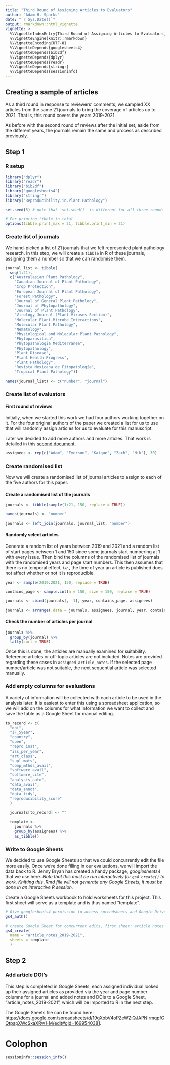 ```yaml
---
title: "Third Round of Assigning Articles to Evaluators"
author: "Adam H. Sparks"
date: "`r Sys.Date()`"
output: rmarkdown::html_vignette
vignette: >
  %\VignetteIndexEntry{Third Round of Assigning Articles to Evaluators}
  %\VignetteEngine{knitr::rmarkdown}
  %\VignetteEncoding{UTF-8}
  %\VignetteDepends{googlesheets4}
  %\VignetteDepends{bib2df}
  %\VignetteDepends{dplyr}
  %\VignetteDepends{readr}
  %\VignetteDepends{stringr}
  %\VignetteDepends{sessioninfo}
---
```


## Creating a sample of articles


As a third round in response to reviewers' comments, we sampled XX articles from the same 21 journals to bring the coverage of articles up to 2021.
That is, this round covers the years 2019-2021.

As before with the second round of reviews after the initial set, aside from the different years, the journals remain the same and process as described previously.

## Step 1

### R setup

```r
library("dplyr")
library("readr")
library("bib2df")
library("googlesheets4")
library("stringr")
library("Reproducibility.in.Plant.Pathology")

set.seed(5) # note that `set.seed()` is different for all three rounds

# For printing tibble in total
options(tibble.print_max = 21, tibble.print_min = 21)
```

### Create list of journals

We hand-picked a list of 21 journals that we felt represented plant pathology research.
In this step, we will create a `tibble` in R of these journals, assigning them a number so that we can randomise them.

```r
journal_list <- tibble(
  seq(1:21),
  c("Australasian Plant Pathology",
    "Canadian Journal of Plant Pathology",
    "Crop Protection",
    "European Journal of Plant Pathology",
    "Forest Pathology",
    "Journal of General Plant Pathology",
    "Journal of Phytopathology",
    "Journal of Plant Pathology",
    "Virology Journal (Plant Viruses Section)",
    "Molecular Plant-Microbe Interactions",
    "Molecular Plant Pathology",
    "Nematology",
    "Physiological and Molecular Plant Pathology",
    "Phytoparasitica",
    "Phytopathologia Mediterranea",
    "Phytopathology",
    "Plant Disease",
    "Plant Health Progress",
    "Plant Pathology",
    "Revista Mexicana de Fitopatología",
    "Tropical Plant Pathology"))

names(journal_list) <- c("number", "journal")
```

### Create list of evaluators

#### First round of reviews

Initially, when we started this work we had four authors working together on it.
For the four original authors of the paper we created a list for us to use that will randomly assign articles for us to evaluate for this manuscript.

Later we decided to add more authors and more articles.
That work is detailed in this [second document](b2_assigning_articles).

```r
assignees <- rep(c("Adam", "Emerson", "Kaique", "Zach", "Nik"), 30)
```

### Create randomised list

Now we will create a randomised list of journal articles to assign to each of the five authors for this paper.

#### Create a randomised list of the journals

```r
journals <- tibble(sample(1:21, 150, replace = TRUE))

names(journals) <- "number"

journals <- left_join(journals, journal_list, "number")
```

#### Randomly select articles

Generate a random list of years between 2019 and 2021 and a random list of start pages between 1 and 150 since some journals start numbering at 1 with every issue.
Then bind the columns of the randomised list of journals with the randomised years and page start numbers.
This then assumes that there is no temporal effect, _i.e._, the time of year an article is published does not affect whether or not it is reproducible.

```r
year <- sample(2019:2021, 150, replace = TRUE)

contains_page <- sample.int(n = 150, size = 150, replace = TRUE)

journals <- cbind(journals[, -1], year, contains_page, assignees)

journals <- arrange(.data = journals, assignees, journal, year, contains_page)
```

#### Check the number of articles per journal

```r
journals %>%
  group_by(journal) %>%
  tally(sort = TRUE)
```

Once this is done, the articles are manually examined for suitability.
Reference articles or off-topic articles are not included.
Notes are provided regarding these cases in `assigned_article_notes`.
If the selected page number/article was not suitable, the next sequential article was selected manually.

### Add empty columns for evaluations

A variety of information will be collected with each article to be used in the analysis later.
It is easiest to enter this using a spreadsheet application, so we will add on the columns for what information we want to collect and save the table as a Google Sheet for manual editing.

```r
to_record <- c(
  "doi",
  "IF_5year",
  "country",
  "open",
  "repro_inst",
  "iss_per_year",
  "art_class",
  "supl_mats",
  "comp_mthds_avail",
  "software_avail",
  "software_cite",
  "analysis_auto",
  "data_avail",
  "data_annot",
  "data_tidy",
  "reproducibility_score"
  )

  journals[to_record] <- ""
  
  template <- 
    journals %>%
    group_by(assignees) %>%
    as_tibble()
```

### Write to Google Sheets

We decided to use Google Sheets so that we could concurrently edit the file more easily.
Once we're done filling in our evaluations, we will import the data back to R.
Jenny Bryan has created a handy package, _googlesheets4_ that we use here.
_Note that this must be run interactively for `gs4_create()` to work.
Knitting this .Rmd file will not generate any Google Sheets, it must be done in an interactive R session._

Create a Google Sheets workbook to hold worksheets for this project.
This first sheet will serve as a template and is thus named "template".

```r
# Give googlesheets4 permission to access spreadsheets and Google Drive
gs4_auth()

# create Google Sheet for concurrent edits, first sheet: article notes template
gs4_create(
  name = "article_notes_2019-2021",
  sheets = template
  )
```

## Step 2

### Add article DOI's

This step is completed in Google Sheets, each assigned individual looked up their assigned articles as provided via the year and page number columns for a journal and added notes and DOIs to a Google Sheet, "article_notes_2019-2021", which will be imported to R in the next step.

The Google Sheets file can be found here: <https://docs.google.com/spreadsheets/d/19gXobV4oPZeWZiQJAPNIrmqpfGQtpapXWcSxaXRw1-M/edit#gid=1699540381>.

# Colophon

```r
sessioninfo::session_info()
```

